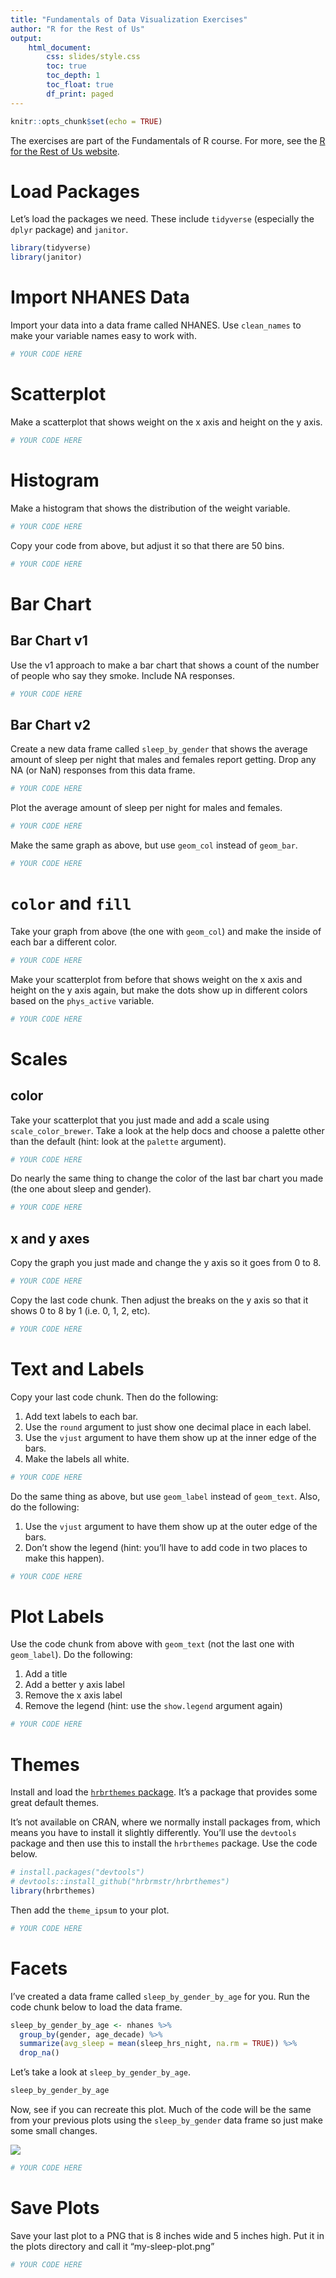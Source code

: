 ```yaml
---
title: "Fundamentals of Data Visualization Exercises"
author: "R for the Rest of Us"
output: 
    html_document:
        css: slides/style.css
        toc: true
        toc_depth: 1
        toc_float: true
        df_print: paged
---
```



```r
knitr::opts_chunk$set(echo = TRUE)
```

The exercises are part of the Fundamentals of R course. For more, see the [R for the Rest of Us website](https://rfortherestofus.com/courses/fundamentals/).

# Load Packages

Let's load the packages we need. These include `tidyverse` (especially the `dplyr` package) and `janitor`. 

```r
library(tidyverse)
library(janitor)
```

# Import NHANES Data

Import your data into a data frame called NHANES. Use `clean_names` to make your variable names easy to work with.

```r
# YOUR CODE HERE 
```


# Scatterplot

Make a scatterplot that shows weight on the x axis and height on the y axis.

```r
# YOUR CODE HERE 
```



# Histogram 

Make a histogram that shows the distribution of the weight variable.


```r
# YOUR CODE HERE 
```

Copy your code from above, but adjust it so that there are 50 bins.

```r
# YOUR CODE HERE 
```

# Bar Chart

## Bar Chart v1

Use the v1 approach to make a bar chart that shows a count of the number of people who say they smoke. Include NA responses.


```r
# YOUR CODE HERE 
```



## Bar Chart v2

Create a new data frame called `sleep_by_gender` that shows the average amount of sleep per night that males and females report getting. Drop any NA (or NaN) responses from this data frame.

```r
# YOUR CODE HERE 
```

Plot the average amount of sleep per night for males and females.

```r
# YOUR CODE HERE 
```


Make the same graph as above, but use `geom_col` instead of `geom_bar`.

```r
# YOUR CODE HERE 
```



# `color` and `fill`

Take your graph from above (the one with `geom_col`) and make the inside of each bar a different color.

```r
# YOUR CODE HERE 
```

Make your scatterplot from before that shows weight on the x axis and height on the y axis again, but make the dots show up in different colors based on the `phys_active` variable.

```r
# YOUR CODE HERE 
```


# Scales

## color

Take your scatterplot that you just made and add a scale using `scale_color_brewer`. Take a look at the help docs and choose a palette other than the default (hint: look at the `palette` argument). 

```r
# YOUR CODE HERE 
```

Do nearly the same thing to change the color of the last bar chart you made (the one about sleep and gender). 

```r
# YOUR CODE HERE 
```

## x and y axes

Copy the graph you just made and change the y axis so it goes from 0 to 8.

```r
# YOUR CODE HERE 
```

Copy the last code chunk. Then adjust the breaks on the y axis so that it shows 0 to 8 by 1 (i.e. 0, 1, 2, etc).

```r
# YOUR CODE HERE 
```


# Text and Labels

Copy your last code chunk. Then do the following:

1. Add text labels to each bar. 
2. Use the `round` argument to just show one decimal place in each label.
3. Use the `vjust` argument to have them show up at the inner edge of the bars.
4. Make the labels all white.

```r
# YOUR CODE HERE 
```



Do the same thing as above, but use `geom_label` instead of `geom_text`. Also, do the following:

1. Use the `vjust` argument to have them show up at the outer edge of the bars.
2. Don't show the legend (hint: you'll have to add code in two places to make this happen).

```r
# YOUR CODE HERE 
```


# Plot Labels

Use the code chunk from above with `geom_text` (not the last one with `geom_label`). Do the following:

1. Add a title
2. Add a better y axis label
3. Remove the x axis label
4. Remove the legend (hint: use the `show.legend` argument again)

```r
# YOUR CODE HERE 
```



# Themes

Install and load the [`hrbrthemes` package](https://hrbrmstr.github.io/hrbrthemes/index.html). It's a package that provides some great default themes. 

It's not available on CRAN, where we normally install packages from, which means you have to install it slightly differently. You'll use the `devtools` package and then use this to install the `hrbrthemes` package. Use the code below.

```r
# install.packages("devtools")
# devtools::install_github("hrbrmstr/hrbrthemes")
library(hrbrthemes)
```

Then add the `theme_ipsum` to your plot.

```r
# YOUR CODE HERE 
```

# Facets

I've created a data frame called `sleep_by_gender_by_age` for you. Run the code chunk below to load the data frame.

```r
sleep_by_gender_by_age <- nhanes %>% 
  group_by(gender, age_decade) %>% 
  summarize(avg_sleep = mean(sleep_hrs_night, na.rm = TRUE)) %>% 
  drop_na()
```

Let's take a look at `sleep_by_gender_by_age`.

```r
sleep_by_gender_by_age
```

Now, see if you can recreate this plot. Much of the code will be the same from your previous plots using the `sleep_by_gender` data frame so just make some small changes.

![](plots/sleep-by-gender-by-age.png)

```r
# YOUR CODE HERE 
```


# Save Plots

Save your last plot to a PNG that is 8 inches wide and 5 inches high. Put it in the plots directory and call it "my-sleep-plot.png"


```r
# YOUR CODE HERE 
```




